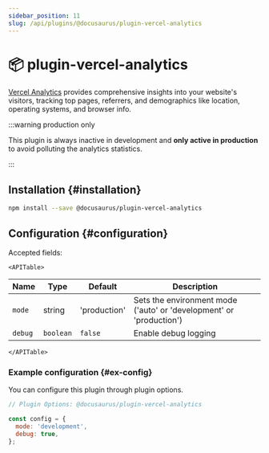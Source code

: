 ```yaml
---
sidebar_position: 11
slug: /api/plugins/@docusaurus/plugin-vercel-analytics
---
```


# 📦 plugin-vercel-analytics


[Vercel Analytics](https://vercel.com/docs/analytics) provides comprehensive insights into your website's visitors, tracking top pages, referrers, and demographics like location, operating systems, and browser info.

:::warning production only

This plugin is always inactive in development and **only active in production** to avoid polluting the analytics statistics.

:::

## Installation {#installation}

```bash npm2yarn
npm install --save @docusaurus/plugin-vercel-analytics
```

## Configuration {#configuration}

Accepted fields:

```mdx-code-block
<APITable>
```

| Name | Type | Default | Description |
| --- | --- | --- | --- |
| `mode` | string | 'production' | Sets the environment mode ('auto' or 'development' or 'production') |
| `debug` | `boolean` | `false` | Enable debug logging |

```mdx-code-block
</APITable>
```

### Example configuration {#ex-config}

You can configure this plugin through plugin options.

```js config-tabs
// Plugin Options: @docusaurus/plugin-vercel-analytics

const config = {
  mode: 'development',
  debug: true,
};
```
